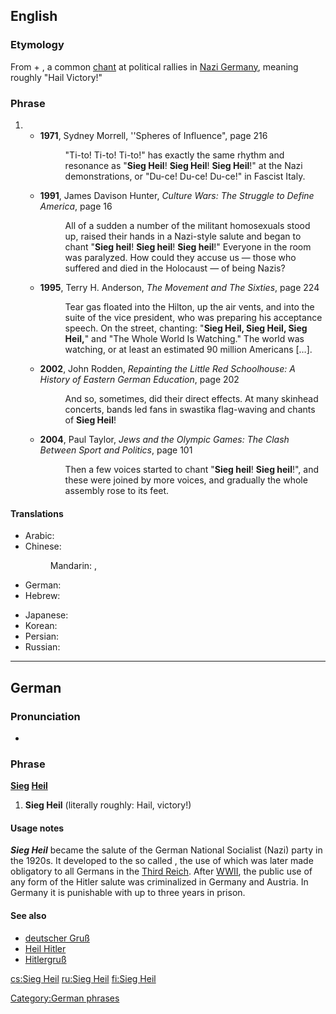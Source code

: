 ==English==
{{wikipedia}}

===Etymology===
From {{etyl|de|en}} {{term|Sieg||lang=de|victory}} + {{term|Heil||lang=de|hail}}, a common [[chant]] at political rallies in [[Nazi Germany]], meaning roughly "Hail Victory!"

===Phrase===
{{en-phrase|[[Sieg#German|Sieg]] [[heil#German|Heil]]}}

# {{non-gloss definition|An [[evocation]] of the memory of the German [[Third Reich]] and Adolf Hitler.}}
#* '''1971''', Sydney Morrell, ''Spheres of Influence", page 216
#*: "Ti-to! Ti-to! Ti-to!" has exactly the same rhythm and resonance as "'''Sieg Heil'''! '''Sieg Heil'''! '''Sieg Heil'''!" at the Nazi demonstrations, or "Du-ce! Du-ce! Du-ce!" in Fascist Italy.
#* '''1991''', James Davison Hunter, ''Culture Wars: The Struggle to Define America'', page 16
#*: All of a sudden a number of the militant homosexuals stood up, raised their hands in a Nazi-style salute and began to chant "'''Sieg heil'''! '''Sieg heil'''! '''Sieg heil'''!" Everyone in the room was paralyzed. How could they accuse us — those who suffered and died in the Holocaust — of being Nazis?
#* '''1995''', Terry H. Anderson, ''The Movement and The Sixties'', page 224
#*: Tear gas floated into the Hilton, up the air vents, and into the suite of the vice president, who was preparing his acceptance speech. On the street, chanting: "'''Sieg Heil, Sieg Heil, Sieg Heil,'''" and "The Whole World Is Watching." The world was watching, or at least an estimated 90 million Americans […].
#* '''2002''', John Rodden, ''Repainting the Little Red Schoolhouse: A History of Eastern German Education'', page 202
#*: And so, sometimes, did their direct effects. At many skinhead concerts, bands led fans in swastika flag-waving and chants of '''Sieg Heil'''!
#* '''2004''', Paul Taylor, ''Jews and the Olympic Games: The Clash Between Sport and Politics'', page 101
#*: Then a few voices started to chant "'''Sieg heil'''! '''Sieg heil'''!", and these were joined by more voices, and gradually the whole assembly rose to its feet.

====Translations====
{{trans-top|Nazi greeting}}
* Arabic: {{t-|ar|زيج هايل|tr=zīg hāyl|sc=Arab}}
* Chinese:
*: Mandarin: {{t|cmn|勝利萬歲|sc=Hani}}, {{t|cmn|胜利万岁|tr=shènglì wànsuì|sc=Hani}}
* German: {{t-|de|Sieg Heil}}
* Hebrew: {{t-|he|זיג הייל|tr=zig hayl|sc=Hebr}}
{{trans-mid}}
* Japanese: {{t-|ja|ジークハイル|tr=jīkuhairu|sc=Jpan}}
* Korean: {{t-|ko|지크 하일|tr=jikeu hail|sc=Kore}}
* Persian: {{t-|fa|درود بر پیروزی|tr=dorood bar piroozi|sc=fa-Arab}}
* Russian: {{t-|ru|зиг хайль|tr=zig xajl’|sc=Cyrl}}
{{trans-bottom}}

----

==German==

===Pronunciation===
* {{IPA|/ziːk haɪ̯l/|lang=de}}

===Phrase===
'''[[Sieg]] [[heil#German|Heil]]'''

# {{context|archaic|lang=de}} '''Sieg Heil''' (literally roughly: Hail, victory!)

====Usage notes====
'''''Sieg Heil''''' became the salute of the German National Socialist (Nazi) party in the 1920s. It developed to the so called {{w|Hitler salute}}, the use of which was later made obligatory to all Germans in the [[Third Reich]]. After [[WWII]], the public use of any form of the Hitler salute was criminalized in Germany and Austria. In Germany it is punishable with up to three years in prison.

====See also====
* [[deutscher Gruß]]
* [[Heil Hitler]]
* [[Hitlergruß]]

[[Category:German phrases]]

[[cs:Sieg Heil]]
[[ru:Sieg Heil]]
[[fi:Sieg Heil]]